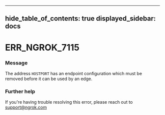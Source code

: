 

---
hide_table_of_contents: true
displayed_sidebar: docs
---


# ERR_NGROK_7115

### Message
The address `HOSTPORT` has an endpoint configuration which must be removed before it can be used by an edge.

<ErrorDetails error="err_ngrok_7115" />



### Further help
If you're having trouble resolving this error, please reach out to [support@ngrok.com](mailto:support@ngrok.com?subject=Help%20with%20ERR_NGROK_7115)

